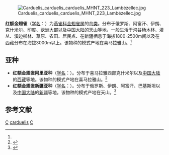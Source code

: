 {{Speciesbox 
| taxon = Carduelis carduelis
| status = LC
| status_system = IUCN3.1
| status_ref = <ref>{{IUCN|id=22720419 |title=''Carduelis carduelis'' |assessor=BirdLife International |assessor-link=BirdLife International |version=2013.2 |year=2012 |accessdate=26 November 2013}}</ref>
| image = Carcar.jpg
|image2=European Goldfinch (Carduelis carduelis) (W1CDR0001491 BD15).ogg
| binomial_authority = Linnaeus, 1758<ref name='id4127'>{{cite web| url =http://www.bioinfo.cn/db05/BjdwSpecies.php?action=view&id=4127| title =红额金翅雀| work =《中国动物物种编目数据库》| publisher =中国科学院微生物研究所| author =中国科学院动物研究所| accessdate =2009-04-04| deadurl =yes| archiveurl =https://web.archive.org/web/20160305051620/http://www.bioinfo.cn/db05/BjdwSpecies.php?action=view&id=4127| archivedate =2016-03-05}}</ref>
}}
[[File:Carduelis_carduelis_carduelis_MHNT_223_Lambézellec.jpg|thumb]]

'''红额金翅雀'''（[[学名|学名]]：{{lang|la|''Carduelis carduelis''}}）为[[燕雀科|燕雀科]][[金翅雀属|金翅雀属]]的[[鸟类|鸟类]]。分布于俄罗斯、阿富汗、伊朗、克什米尔、印度、欧洲大部以及[[中国大陆|中国大陆]]的天山等地，一般生活于沟谷杨木林、灌丛、溪边柳林、草原、农田、居民点、在新疆栖息于海拔1800-2500m间以及在西藏分布在海拔3000m以上。该物种的模式产地在喜马拉雅山。<ref name='id4127'/>

== 亚种 ==
* '''红额金翅雀阿里亚种'''（[[学名|学名]]：{{lang|la|''Carduelis carduelis caniceps''}}）。分布于喜马拉雅西部克什米尔以及[[中国大陆|中国大陆]]的[[西藏|西藏]]等地。该物种的模式产地在喜马拉雅山。<ref name='id4128'>{{cite web| url =http://www.bioinfo.cn/db05/BjdwSpecies.php?action=view&id=4128| title =红额金翅雀阿里亚种| work =《中国动物物种编目数据库》| publisher =中国科学院微生物研究所| author =中国科学院动物研究所| accessdate =2009-04-04| deadurl =yes| archiveurl =https://web.archive.org/web/20160305041516/http://www.bioinfo.cn/db05/BjdwSpecies.php?action=view&id=4128| archivedate =2016-03-05}}</ref>
* '''红额金翅雀新疆亚种'''（[[学名|学名]]：{{lang|la|''Carduelis carduelis paropanisi''}}）。分布于俄罗斯、伊朗、阿富汗、巴基斯坦以及[[中国大陆|中国大陆]]的[[新疆|新疆]]等地。该物种的模式产地在天山。<ref name='id4129'>{{cite web| url =http://www.bioinfo.cn/db05/BjdwSpecies.php?action=view&id=4129| title =红额金翅雀新疆亚种| work =《中国动物物种编目数据库》| publisher =中国科学院微生物研究所| author =中国科学院动物研究所| accessdate =2009-04-04| deadurl =yes| archiveurl =https://web.archive.org/web/20160305033625/http://www.bioinfo.cn/db05/BjdwSpecies.php?action=view&id=4129| archivedate =2016-03-05}}</ref>

== 参考文献 ==
{{reflist}}

{{Taxonbar}}
[[Category:1758年描述的鸟类|C]]
[[Category:金翅雀属|carduelis]]
[[Category:卡尔·林奈命名的生物分类|C]]